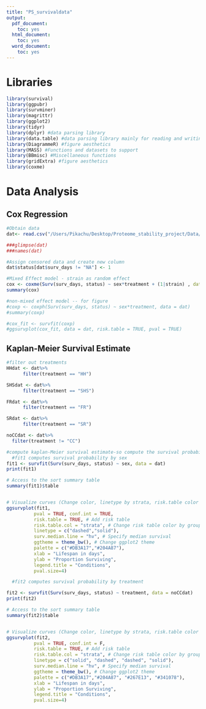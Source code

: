 ```yaml
---
title: "PS_survivaldata"
output:
  pdf_document:
    toc: yes
  html_document:
    toc: yes
  word_document:
    toc: yes
---
```


# Libraries
```r
library(survival)
library(ggpubr)
library(survminer)
library(magrittr)
library(ggplot2)
library(tidyr)
library(dplyr) #data parsing library
library(data.table) #data parsing library mainly for reading and writing out
library(DiagrammeR) #figure aesthetics
library(MASS) #Functions and datasets to support
library(BBmisc) #Miscellaneous functions
library(gridExtra) #figure aesthetics
library(coxme)

```

# Data Analysis 

## Cox Regression
```r

#Obtain data
dat<- read.csv("/Users/Pikachu/Desktop/Proteome_stability_project/Data/2018-07-01_HS_datasheet.csv")

###glimpse(dat)
###names(dat)

#Assign censored data and create new column
dat$status[dat$surv_days != "NA"] <- 1

#Mixed Effect model - strain as random effect
cox <- coxme(Surv(surv_days, status) ~ sex*treatment + (1|strain) , data = dat)
summary(cox)

#non-mixed effect model -- for figure
#coxp <- coxph(Surv(surv_days, status) ~ sex*treatment, data = dat)
#summary(coxp)

#cox_fit <- survfit(coxp)
#ggsurvplot(cox_fit, data = dat, risk.table = TRUE, pval = TRUE)


```


## Kaplan-Meier Survival Estimate
```r

#filter out treatments
HHdat <- dat%>%
      filter(treatment == "HH")

SHSdat <- dat%>%
      filter(treatment == "SHS")

FRdat <- dat%>%
      filter(treatment == "FR")

SRdat <- dat%>%
      filter(treatment == "SR")

noCCdat <- dat%>%
  filter(treatment != "CC")

#compute kaplan-Meier survival estimate-so compute the survival probability by:
  #fit1 computes survival probability by sex
fit1 <- survfit(Surv(surv_days, status) ~ sex, data = dat)
print(fit1)

# Access to the sort summary table
summary(fit1)$table


# Visualize curves (Change color, linetype by strata, risk.table color by strata)
ggsurvplot(fit1,
          pval = TRUE, conf.int = TRUE,
          risk.table = TRUE, # Add risk table
          risk.table.col = "strata", # Change risk table color by groups
          linetype = c("dashed","solid"), 
          surv.median.line = "hv", # Specify median survival
          ggtheme = theme_bw(), # Change ggplot2 theme
          palette = c("#DB3A17","#204A87"),
          xlab = "Lifespan in days",
          ylab = "Proportion Surviving",
          legend.title = "Conditions",
          pval.size=4)

  #fit2 computes survival probability by treatment

fit2 <- survfit(Surv(surv_days, status) ~ treatment, data = noCCdat)
print(fit2)

# Access to the sort summary table
summary(fit2)$table


# Visualize curves (Change color, linetype by strata, risk.table color by strata)
ggsurvplot(fit2,
          pval = TRUE, conf.int = F,
          risk.table = TRUE, # Add risk table
          risk.table.col = "strata", # Change risk table color by groups
          linetype = c("solid", "dashed", "dashed", "solid"), 
          surv.median.line = "hv", # Specify median survival
          ggtheme = theme_bw(), # Change ggplot2 theme
          palette = c("#DB3A17","#204A87", "#267E13", "#341078"),
          xlab = "Lifespan in days",
          ylab = "Proportion Surviving",
          legend.title = "Conditions",
          pval.size=4)
```
